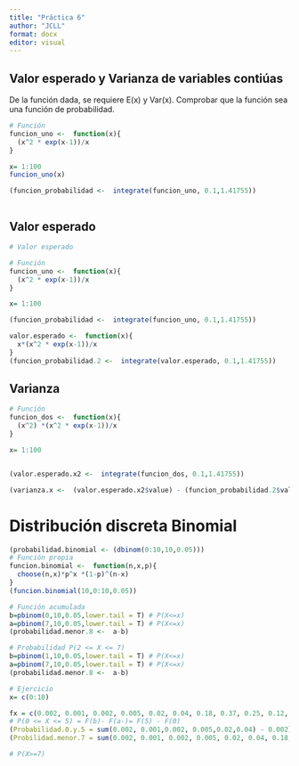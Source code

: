 ```yaml
---
title: "Práctica 6"
author: "JCLL"
format: docx
editor: visual
---
```


## Valor esperado y Varianza de variables contiúas

De la función dada, se requiere E(x) y Var(x). Comprobar que la función sea una función de probabilidad.

```r
# Función
funcion_uno <-  function(x){
  (x^2 * exp(x-1))/x
}

x= 1:100
funcion_uno(x)

(funcion_probabilidad <-  integrate(funcion_uno, 0.1,1.41755))



```

## Valor esperado

```r

# Valor esperado

# Función
funcion_uno <-  function(x){
  (x^2 * exp(x-1))/x
}

x= 1:100

(funcion_probabilidad <-  integrate(funcion_uno, 0.1,1.41755))

valor.esperado <-  function(x){
  x*(x^2 * exp(x-1))/x
}
(funcion_probabilidad.2 <-  integrate(valor.esperado, 0.1,1.41755))

```

## Varianza

```r
# Función
funcion_dos <-  function(x){
  (x^2) *(x^2 * exp(x-1))/x
}

x= 1:100


(valor.esperado.x2 <-  integrate(funcion_dos, 0.1,1.41755))

(varianza.x <-  (valor.esperado.x2$value) - (funcion_probabilidad.2$value)^2)
```

# Distribución discreta Binomial

```r

(probabilidad.binomial <- (dbinom(0:10,10,0.05)))
# Función propia
funcion.binomial <-  function(n,x,p){
  choose(n,x)*p^x *(1-p)^(n-x)
}
(funcion.binomial(10,0:10,0.05))

# Función acumulada
b=pbinom(0,10,0.05,lower.tail = T) # P(X<=x)
a=pbinom(7,10,0.05,lower.tail = T) # P(X<=x)
(probabilidad.menor.8 <-  a-b)

# Probabilidad P(2 <= X <= 7)
b=pbinom(1,10,0.05,lower.tail = T) # P(X<=x)
a=pbinom(7,10,0.05,lower.tail = T) # P(X<=x)
(probabilidad.menor.8 <-  a-b)

# Ejercicio
x= c(0:10)

fx = c(0.002, 0.001, 0.002, 0.005, 0.02, 0.04, 0.18, 0.37, 0.25, 0.12, 0.01)
# P(0 <= X <= 5) = F(b)- F(a-)= F(5) - F(0)
(Probabilidad.0.y.5 = sum(0.002, 0.001,0.002, 0.005,0.02,0.04) - 0.002)
(Probilidad.menor.7 = sum(0.002, 0.001, 0.002, 0.005, 0.02, 0.04, 0.18, 0.37))

# P(X>=7)

```
